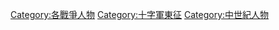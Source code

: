 [[Category:各戰爭人物|Category:各戰爭人物]]
[[Category:十字軍東征|Category:十字軍東征]]
[[Category:中世紀人物|Category:中世紀人物]]